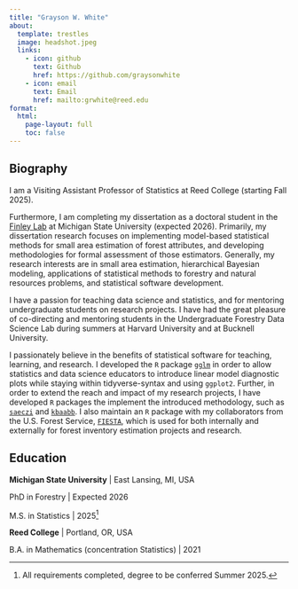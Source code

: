 ```yaml
---
title: "Grayson W. White"
about:
  template: trestles
  image: headshot.jpeg
  links:
    - icon: github
      text: Github
      href: https://github.com/graysonwhite
    - icon: email
      text: Email
      href: mailto:grwhite@reed.edu
format:
  html:
    page-layout: full
    toc: false
---
```


## Biography

I am a Visiting Assistant Professor of Statistics at Reed College (starting Fall 2025). 

Furthermore, I am completing my dissertation as a doctoral student in the [Finley Lab](https://www.finley-lab.com) at Michigan State University (expected 2026). Primarily, my dissertation research focuses on implementing model-based statistical methods for small area estimation of forest attributes, and developing methodologies for formal assessment of those estimators. Generally, my research interests are in small area estimation, hierarchical Bayesian modeling, applications of statistical methods to forestry and natural resources problems, and statistical software development. 

I have a passion for teaching data science and statistics, and for mentoring undergraduate students on research projects. I have had the great pleasure of co-directing and mentoring students in the Undergraduate Forestry Data Science Lab during summers at Harvard University and at Bucknell University. 

I passionately believe in the benefits of statistical software for teaching, learning, and research. I developed the `R` package [`gglm`](https://CRAN.R-project.org/package=gglm) in order to allow statistics and data science educators to introduce linear model diagnostic plots while staying within tidyverse-syntax and using `ggplot2`. Further, in order to extend the reach and impact of my research projects, I have developed `R` packages the implement the introduced methodology, such as [`saeczi`](https://CRAN.R-project.org/package=saeczi) and [`kbaabb`](https://github.com/graysonwhite/kbaabb/). I also maintain an `R` package with my collaborators from the U.S. Forest Service, [`FIESTA`](https://CRAN.R-project.org/package=FIESTA), which is used for both internally and externally for forest inventory estimation projects and research.

## Education

**Michigan State University** | East Lansing, MI, USA

PhD in Forestry | Expected 2026

M.S. in Statistics | 2025[^*]

**Reed College** | Portland, OR, USA

B.A. in Mathematics (concentration Statistics) | 2021


[^*]: All requirements completed, degree to be conferred Summer 2025. 
